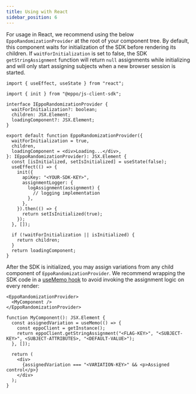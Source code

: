 ```yaml
---
title: Using with React
sidebar_position: 6
---
```


For usage in React, we recommend using the below `EppoRandomizationProvider` at the root of your component tree. By default, this component waits for initialization of the SDK before rendering its children. If `waitForInitialization` is set to false, the SDK `getStringAssignment` function will return `null` assignments while initializing and will only start assigning subjects when a new browser session is started.

```tsx
import { useEffect, useState } from "react";

import { init } from "@eppo/js-client-sdk";

interface IEppoRandomizationProvider {
  waitForInitialization?: boolean;
  children: JSX.Element;
  loadingComponent?: JSX.Element;
}

export default function EppoRandomizationProvider({
  waitForInitialization = true,
  children,
  loadingComponent = <div>Loading...</div>,
}: IEppoRandomizationProvider): JSX.Element {
  const [isInitialized, setIsInitialized] = useState(false);
  useEffect(() => {
    init({
      apiKey: "<YOUR-SDK-KEY>",
      assignmentLogger: {
        logAssignment(assignment) {
          // logging implementation
        },
      },
    }).then(() => {
      return setIsInitialized(true);
    });
  }, []);

  if (!waitForInitialization || isInitialized) {
    return children;
  }
  return loadingComponent;
}
```

After the SDK is initialized, you may assign variations from any child component of `EppoRandomizationProvider`. We recommend wrapping the SDK code in a [useMemo hook](https://reactjs.org/docs/hooks-reference.html#usememo) to avoid invoking the assignment logic on every render:

```tsx
<EppoRandomizationProvider>
  <MyComponent />
</EppoRandomizationProvider>
```

```tsx
function MyComponent(): JSX.Element {
  const assignedVariation = useMemo(() => {
    const eppoClient = getInstance();
    return eppoClient.getStringAssignment("<FLAG-KEY>", "<SUBJECT-KEY>", <SUBJECT-ATTRIBUTES>, "<DEFAULT-VALUE>");
  }, []);

  return (
    <div>
      {assignedVariation === "<VARIATION-KEY>" && <p>Assigned control</p>}
    </div>
  );
}
```

